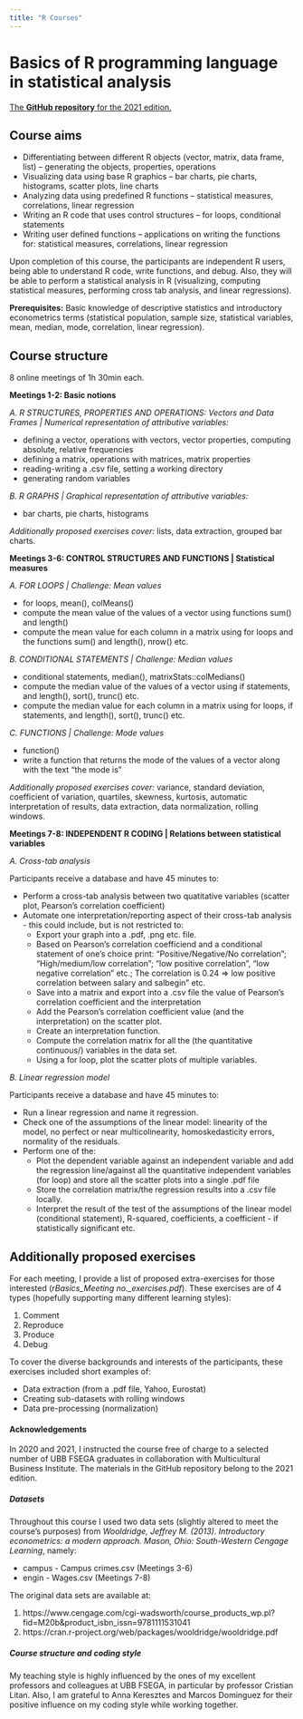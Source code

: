 ---
title: "R Courses"
---

# Basics of R programming language in statistical analysis

[The **GitHub repository** for the 2021 edition.](https://github.com/marinaferent/Basics-of-R-programming-language-in-statistical-analysis)

## Course aims

* Differentiating between different R objects (vector, matrix, data frame, list) – generating the objects, properties, operations
* Visualizing data using base R graphics – bar charts, pie charts, histograms, scatter plots, line charts
* Analyzing data using predefined R functions – statistical measures, correlations, linear regression
* Writing an R code that uses control structures – for loops, conditional statements
* Writing user defined functions – applications on writing the functions for: statistical measures, correlations, linear regression

Upon completion of this course, the participants are independent R users, being able to understand R code, write functions, and debug. Also, they will be able to perform a statistical analysis in R (visualizing, computing statistical measures, performing cross tab analysis, and linear regressions).
 
**Prerequisites:** Basic knowledge of descriptive statistics and introductory econometrics terms (statistical population, sample size, statistical variables, mean, median, mode, correlation, linear regression).

## Course structure

8 online meetings of 1h 30min each.

**Meetings 1-2: Basic notions** 

*A. R STRUCTURES, PROPERTIES AND OPERATIONS: Vectors and Data Frames | Numerical representation of attributive variables:*

* defining a vector, operations with vectors, vector properties, computing absolute, relative frequencies
* defining a matrix, operations with matrices, matrix properties
* reading-writing a .csv file, setting a working directory
* generating random variables

*B. R GRAPHS | Graphical representation of attributive variables:*

* bar charts, pie charts, histograms

*Additionally proposed exercises cover:* lists, data extraction, grouped bar charts.

**Meetings 3-6: CONTROL STRUCTURES AND FUNCTIONS | Statistical measures** 

*A. FOR LOOPS | Challenge: Mean values*

* for loops, mean(), colMeans()
* compute the mean value of the values of a vector using functions sum() and length()
* compute the mean value for each column in a matrix using for loops and the functions sum() and length(), nrow() etc.

*B. CONDITIONAL STATEMENTS | Challenge: Median values*

* conditional statements, median(), matrixStats::colMedians()
* compute the median value of the values of a vector using if statements, and length(), sort(), trunc() etc.
* compute the median value for each column in a matrix using for loops, if statements, and length(), sort(), trunc() etc.

*C. FUNCTIONS | Challenge: Mode values*

* function()
* write a function that returns the mode of the values of a vector along with the text "the mode is"

*Additionally proposed exercises cover:* variance, standard deviation, coefficient of variation, quartiles, skewness, kurtosis, automatic interpretation of results, data extraction, data normalization, rolling windows.

**Meetings 7-8: INDEPENDENT R CODING | Relations between statistical variables**

*A. Cross-tab analysis*

Participants receive a database and have 45 minutes to:

* Perform a cross-tab analysis between two quatitative variables (scatter plot, Pearson's correlation coefficient)
* Automate one interpretation/reporting aspect of their cross-tab analysis - this could include, but is not restricted to:
  + Export your graph into a .pdf, .png etc. file.
  + Based on Pearson's correlation coefficiend and a conditional statement of one's choice print: “Positive/Negative/No correlation”; “High/medium/low correlation”; “low positive correlation”, “low negative correlation” etc.; The correlation is 0.24 => low positive correlation between salary and salbegin” etc.
  + Save into a matrix and export into a .csv file the value of Pearson’s correlation coefficient and the interpretation
  + Add the Pearson’s correlation coefficient value (and the interpretation) on the scatter plot.
  + Create an interpretation function.
  + Compute the correlation matrix for all the (the quantitative continuous/) variables in the data set.
  + Using a for loop, plot the scatter plots of multiple variables. 

*B. Linear regression model*

Participants receive a database and have 45 minutes to:

* Run a linear regression and name it regression.
* Check one of the assumptions of the linear model: linearity of the model, no perfect or near multicolinearity, homoskedasticity errors, normality of the residuals. 
* Perform one of the:
  + Plot the dependent variable against an independent variable and add the regression line/against all the quantitative independent variables (for loop) and store all the scatter plots into a single .pdf file
  + Store the correlation matrix/the regression results into a .csv file locally.
  + Interpret the result of the test of the assumptions of the linear model (conditional statement), R-squared, coefficients, a coefficient - if statistically significant etc.
 
## Additionally proposed exercises
For each meeting, I provide a list of proposed extra-exercises for those interested (*rBasics_Meeting no._exercises.pdf*). These exercises are of 4 types (hopefully supporting many different learning styles):

1. Comment
2. Reproduce
3. Produce
4. Debug

To cover the diverse backgrounds and interests of the participants, these exercises included short examples of:

* Data extraction (from a .pdf file, Yahoo, Eurostat)
* Creating sub-datasets with rolling windows
* Data pre-processing (normalization)

#### Acknowledgements

In 2020 and 2021, I instructed the course free of charge to a selected number of UBB FSEGA graduates in collaboration with Multicultural Business Institute. The materials in the GitHub repository belong to the 2021 edition.

##### Datasets
Throughout this course I used two data sets (slightly altered to meet the course's purposes) from *Wooldridge, Jeffrey M. (2013). Introductory econometrics: a modern approach. Mason, Ohio: South-Western Cengage Learning*, namely:

* campus - Campus crimes.csv (Meetings 3-6)
* engin - Wages.csv (Meetings 7-8)

The original data sets are available at:

1. https://www.cengage.com/cgi-wadsworth/course_products_wp.pl?fid=M20b&product_isbn_issn=9781111531041
2. https://cran.r-project.org/web/packages/wooldridge/wooldridge.pdf

##### Course structure and coding style
My teaching style is highly influenced by the ones of my excellent professors and colleagues at UBB FSEGA, in particular by professor Cristian Litan. Also, I am grateful to Anna Keresztes and Marcos Dominguez for their positive influence on my coding style while working together.
